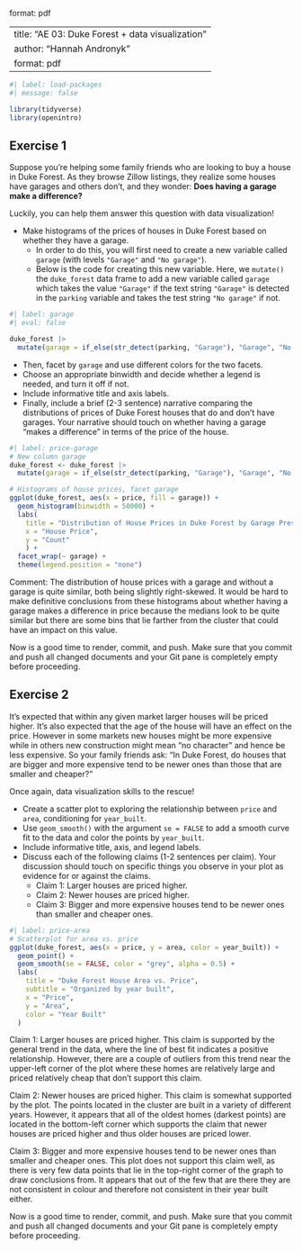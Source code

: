 format: pdf

---
title: "AE 03: Duke Forest + data visualization"
author: "Hannah Andronyk"
format: pdf
---

```r
#| label: load-packages
#| message: false

library(tidyverse)
library(openintro)
```

## Exercise 1

Suppose you're helping some family friends who are looking to buy a house in Duke Forest. As they browse Zillow listings, they realize some houses have garages and others don't, and they wonder: **Does having a garage make a difference?**

Luckily, you can help them answer this question with data visualization!

-   Make histograms of the prices of houses in Duke Forest based on whether they have a garage.
    -   In order to do this, you will first need to create a new variable called `garage` (with levels `"Garage"` and `"No garage"`).
    -   Below is the code for creating this new variable. Here, we `mutate()` the `duke_forest` data frame to add a new variable called `garage` which takes the value `"Garage"` if the text string `"Garage"` is detected in the `parking` variable and takes the test string `"No garage"` if not.

```r
#| label: garage
#| eval: false

duke_forest |>
  mutate(garage = if_else(str_detect(parking, "Garage"), "Garage", "No garage"))
```

-   Then, facet by `garage` and use different colors for the two facets.
-   Choose an appropriate binwidth and decide whether a legend is needed, and turn it off if not.
-   Include informative title and axis labels.
-   Finally, include a brief (2-3 sentence) narrative comparing the distributions of prices of Duke Forest houses that do and don't have garages. Your narrative should touch on whether having a garage "makes a difference" in terms of the price of the house.

```r
#| label: price-garage
# New column garage
duke_forest <- duke_forest |>
  mutate(garage = if_else(str_detect(parking, "Garage"), "Garage", "No garage"))

# Histograms of house prices, facet garage
ggplot(duke_forest, aes(x = price, fill = garage)) +
  geom_histogram(binwidth = 50000) +
  labs(
    title = "Distribution of House Prices in Duke Forest by Garage Presence",
    x = "House Price",
    y = "Count"
    ) + 
  facet_wrap(~ garage) +
  theme(legend.position = "none")

```

Comment: The distribution of house prices with a garage and without a garage is quite similar, both being slightly right-skewed. It would be hard to make definitive conclusions from these histograms about whether having a garage makes a difference in price because the medians look to be quite similar but there are some bins that lie farther from the cluster that could have an impact on this value.

::: callout-important
Now is a good time to render, commit, and push. Make sure that you commit and push all changed documents and your Git pane is completely empty before proceeding.
:::

## Exercise 2

It's expected that within any given market larger houses will be priced higher. It's also expected that the age of the house will have an effect on the price. However in some markets new houses might be more expensive while in others new construction might mean "no character" and hence be less expensive. So your family friends ask: "In Duke Forest, do houses that are bigger and more expensive tend to be newer ones than those that are smaller and cheaper?"

Once again, data visualization skills to the rescue!

-   Create a scatter plot to exploring the relationship between `price` and `area`, conditioning for `year_built`.
-   Use `geom_smooth()` with the argument `se = FALSE` to add a smooth curve fit to the data and color the points by `year_built`.
-   Include informative title, axis, and legend labels.
-   Discuss each of the following claims (1-2 sentences per claim). Your discussion should touch on specific things you observe in your plot as evidence for or against the claims.
    -   Claim 1: Larger houses are priced higher.
    -   Claim 2: Newer houses are priced higher.
    -   Claim 3: Bigger and more expensive houses tend to be newer ones than smaller and cheaper ones.

```r
#| label: price-area
# Scatterplot for area vs. price
ggplot(duke_forest, aes(x = price, y = area, color = year_built)) +
  geom_point() +
  geom_smooth(se = FALSE, color = "grey", alpha = 0.5) +
  labs(
    title = "Duke Forest House Area vs. Price",
    subtitle = "Organized by year built",
    x = "Price",
    y = "Area",
    color = "Year Built"
  )

```

Claim 1: Larger houses are priced higher. This claim is supported by the general trend in the data, where the line of best fit indicates a positive relationship. However, there are a couple of outliers from this trend near the upper-left corner of the plot where these homes are relatively large and priced relatively cheap that don't support this claim.

Claim 2: Newer houses are priced higher. This claim is somewhat supported by the plot. The points located in the cluster are built in a variety of different years. However, it appears that all of the oldest homes (darkest points) are located in the bottom-left corner which supports the claim that newer houses are priced higher and thus older houses are priced lower.

Claim 3: Bigger and more expensive houses tend to be newer ones than smaller and cheaper ones. This plot does not support this claim well, as there is very few data points that lie in the top-right corner of the graph to draw conclusions from. It appears that out of the few that are there they are not consistent in colour and therefore not consistent in their year built either.

::: callout-important
Now is a good time to render, commit, and push. Make sure that you commit and push all changed documents and your Git pane is completely empty before proceeding.
:::
